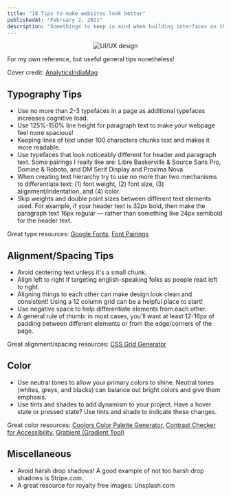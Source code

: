 ```yaml
---
title: "18 Tips to make websites look better"
publishedAt: "February 2, 2021"
description: "Somethings to keep in mind when building interfaces on the web"
---
```


<p align="center">
  <Image
    alt="UI/UX design"
    src="https://149695847.v2.pressablecdn.com/wp-content/uploads/2020/04/UXUI.png"
    width={700}
    height={450}
    placeholder="blur"
    blurDataURL="https://149695847.v2.pressablecdn.com/wp-content/uploads/2020/04/UXUI.png"
  />
</p>

For my own reference, but useful general tips nonetheless!

Cover credit: [AnalyticsIndiaMag](https://analyticsindiamag.com/common-misconceptions-about-ux-ui-designers/)

## Typography Tips

- Use no more than 2-3 typefaces in a page as additional typefaces increases cognitive load.
- Use 125%-150% line height for paragraph text to make your webpage feel more spacious!
- Keeping lines of text under 100 characters chunks text and makes it more readable.
- Use typefaces that look noticeably different for header and paragraph text. Some pairings I really like are: Libre Baskerville & Source Sans Pro, Domine & Roboto, and DM Serif Display and Proxima Nova.
- When creating text hierarchy try to use no more than two mechanisms to differentiate text: (1) font weight, (2) font size, (3) alignment/indentation, and (4) color.
- Skip weights and double point sizes between different text elements used. For example, if your header text is 32px bold, then make the paragraph text 16px regular — rather than something like 24px semibold for the header text.

Great type resources: [Google Fonts](https://fonts.google.com/), [Font Pairings](https://fontpair.co/)

## Alignment/Spacing Tips

- Avoid centering text unless it's a small chunk.
- Align left to right if targeting english-speaking folks as people read left to right.
- Aligning things to each other can make design look clean and consistent! Using a 12 column grid can be a helpful place to start!
- Use negative space to help differentiate elements from each other.
- A general rule of thumb: in most cases, you'll want at least 12-16px of padding between different elements or from the edge/corners of the page.

Great alignment/spacing resources: [CSS Grid Generator](https://css-tricks.com/layoutit-grid-learning-css-grid-visually-with-a-generator/)

## Color

- Use neutral tones to allow your primary colors to shine. Neutral tones (whites, greys, and blacks) can balance out bright colors and give them emphasis.
- Use tints and shades to add dynamism to your project. Have a hover state or pressed state? Use tints and shade to indicate these changes.

Great color resources: [Coolors Color Palette Generator](https://coolors.co/), [Contrast Checker for Accessibility](https://webaim.org/resources/contrastchecker/), [Grabient (Gradient Tool)](http://grabient.com/)

## Miscellaneous

- Avoid harsh drop shadows! A good example of not too harsh drop shadows is Stripe.com.
- A great resource for royalty free images: Unsplash.com
